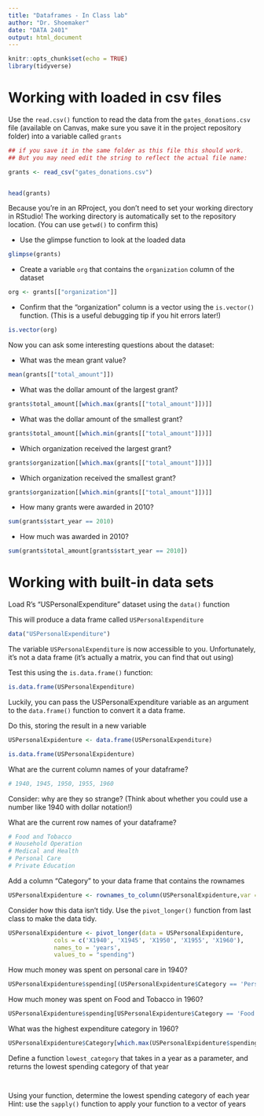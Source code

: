 ```yaml
---
title: "Dataframes - In Class lab"
author: "Dr. Shoemaker"
date: "DATA 2401"
output: html_document
---
```


```r
knitr::opts_chunk$set(echo = TRUE)
library(tidyverse)
```

# Working with loaded in csv files


Use the `read.csv()` function to read the data from the `gates_donations.csv` file (available on Canvas, make sure you save it in the project repository folder) into a variable called `grants` 

```r
## if you save it in the same folder as this file this should work. 
## But you may need edit the string to reflect the actual file name: 

grants <- read_csv("gates_donations.csv")


head(grants)
```

Because you're in an RProject, you don't need to set your working directory in RStudio! The working directory is automatically set to the repository location. (You can use `getwd()` to confirm this)

- Use the glimpse function to look at the loaded data

```r

glimpse(grants)
```


- Create a variable `org` that contains the `organization` column of the dataset

```r
org <- grants[["organization"]]

```


- Confirm that the "organization" column is a vector using the `is.vector()` function. (This is a useful debugging tip if you hit errors later!)

```r

is.vector(org)

```


Now you can ask some interesting questions about the dataset:

- What was the mean grant value?

```r

mean(grants[["total_amount"]])
```


- What was the dollar amount of the largest grant?

```r
grants$total_amount[[which.max(grants[["total_amount"]])]]

```


- What was the dollar amount of the smallest grant?

```r
grants$total_amount[[which.min(grants[["total_amount"]])]]

```


- Which organization received the largest grant?

```r
grants$organization[[which.max(grants[["total_amount"]])]]

```


- Which organization received the smallest grant?

```r
grants$organization[[which.min(grants[["total_amount"]])]]
```

- How many grants were awarded in 2010?

```r
sum(grants$start_year == 2010)

```

- How much was awarded in 2010? 

```r
sum(grants$total_amount[grants$start_year == 2010])
```


# Working with built-in data sets

Load R's "USPersonalExpenditure" dataset using the `data()` function

This will produce a data frame called `USPersonalExpenditure`
```r
data("USPersonalExpenditure")
```

The variable `USPersonalExpenditure` is now accessible to you. Unfortunately, it's not a data frame (it's actually a matrix, you can find that out using) 

Test this using the `is.data.frame()` function:

```r
is.data.frame(USPersonalExpenditure)
```

Luckily, you can pass the USPersonalExpenditure variable as an argument to the `data.frame()` function to convert it a data frame.

Do this, storing the result in a new variable

```r
USPersonalExpidenture <- data.frame(USPersonalExpenditure)

is.data.frame(USPersonalExpidenture)
```


What are the current column names of your dataframe?
```r
# 1940, 1945, 1950, 1955, 1960
```


Consider: why are they so strange? (Think about whether you could use a number like 1940 with dollar notation!)

What are the current row names of your dataframe?
```r
# Food and Tobacco	
# Household Operation	
# Medical and Health	
# Personal Care	
# Private Education

```


Add a column "Category" to your data frame that contains the rownames

```r
USPersonalExpidenture <- rownames_to_column(USPersonalExpidenture,var = "Category")

```

Consider how this data isn't tidy. Use the `pivot_longer()` function from last class to make the data tidy. 

```r

USPersonalExpidenture <- pivot_longer(data = USPersonalExpidenture,
             cols = c('X1940', 'X1945', 'X1950', 'X1955', 'X1960'),
             names_to = 'years',
             values_to = "spending")

```


How much money was spent on personal care in 1940?
```r

USPersonalExpidenture$spending[(USPersonalExpidenture$Category == 'Personal Care') & (USPersonalExpidenture$years == 'X1940')]


```

How much money was spent on Food and Tobacco in 1960?
```r
USPersonalExpidenture$spending[USPersonalExpidenture$Category == 'Food and Tobacco' & USPersonalExpidenture$years == 'X1960']

```


What was the highest expenditure category in 1960?
```r


USPersonalExpidenture$Category[which.max(USPersonalExpidenture$spending[USPersonalExpidenture$years == 'X1960'])]

```


Define a function `lowest_category` that takes in a year as a parameter, and returns the lowest spending category of that year
```r



```

```r

```


Using your function, determine the lowest spending category of each year
Hint: use the `sapply()` function to apply your function to a vector of years

```r

```
